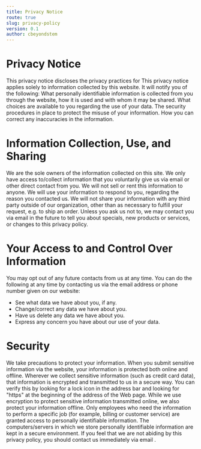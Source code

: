 ```yaml
---
title: Privacy Notice
route: true
slug: privacy-policy
version: 0.1
author: cbeyondstem
---
```


# Privacy Notice

This privacy notice discloses the privacy practices for <SiteUrl/>
This privacy notice applies solely to information collected by this website. It will notify you of the following:
What personally identifiable information is collected from you through the website, how it is used and with whom it may be shared.
What choices are available to you regarding the use of your data.
The security procedures in place to protect the misuse of your information.
How you can correct any inaccuracies in the information.

# Information Collection, Use, and Sharing

We are the sole owners of the information collected on this site. We only have access to/collect information that you voluntarily give us via email or other direct contact from you. We will not sell or rent this information to anyone.
We will use your information to respond to you, regarding the reason you contacted us. We will not share your information with any third party outside of our organization, other than as necessary to fulfill your request, e.g. to ship an order.
Unless you ask us not to, we may contact you via email in the future to tell you about specials, new products or services, or changes to this privacy policy.

# Your Access to and Control Over Information

You may opt out of any future contacts from us at any time. You can do the following at any time by contacting us via the email address or phone number given on our website:

- See what data we have about you, if any.
- Change/correct any data we have about you.
- Have us delete any data we have about you.
- Express any concern you have about our use of your data.

# Security

We take precautions to protect your information. When you submit sensitive information via the website, your information is protected both online and offline.
Wherever we collect sensitive information (such as credit card data), that information is encrypted and transmitted to us in a secure way. You can verify this by looking for a lock icon in the address bar and looking for "https" at the beginning of the address of the Web page.
While we use encryption to protect sensitive information transmitted online, we also protect your information offline.
Only employees who need the information to perform a specific job (for example, billing or customer service) are granted access to personally identifiable information.
The computers/servers in which we store personally identifiable information are kept in a secure environment.
If you feel that we are not abiding by this privacy policy, you should contact us immediately via email <strong><Contact/></strong>.
